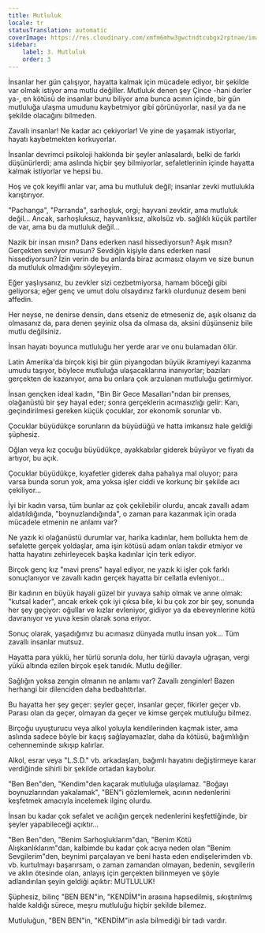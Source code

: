 ```yaml
---
title: Mutluluk
locale: tr
statusTranslation: automatic
coverImage: https://res.cloudinary.com/xmfm6mhw3gwctndtcubgx2rptnae/image/upload/v1741354419/small_cover_la_gran_rebelion_28716e29d2.webp
sidebar:
    label: 3. Mutluluk
    order: 3
---
```

İnsanlar her gün çalışıyor, hayatta kalmak için mücadele ediyor, bir şekilde var olmak istiyor ama mutlu değiller. Mutluluk denen şey Çince -hani derler ya-, en kötüsü de insanlar bunu biliyor ama bunca acının içinde, bir gün mutluluğa ulaşma umudunu kaybetmiyor gibi görünüyorlar, nasıl ya da ne şekilde olacağını bilmeden.

Zavallı insanlar! Ne kadar acı çekiyorlar! Ve yine de yaşamak istiyorlar, hayatı kaybetmekten korkuyorlar.

İnsanlar devrimci psikoloji hakkında bir şeyler anlasalardı, belki de farklı düşünürlerdi; ama aslında hiçbir şey bilmiyorlar, sefaletlerinin içinde hayatta kalmak istiyorlar ve hepsi bu.

Hoş ve çok keyifli anlar var, ama bu mutluluk değil; insanlar zevki mutlulukla karıştırıyor.

"Pachanga", "Parranda", sarhoşluk, orgi; hayvani zevktir, ama mutluluk değil... Ancak, sarhoşluksuz, hayvanlıksız, alkolsüz vb. sağlıklı küçük partiler de var, ama bu da mutluluk değil...

Nazik bir insan mısın? Dans ederken nasıl hissediyorsun? Aşık mısın? Gerçekten seviyor musun? Sevdiğin kişiyle dans ederken nasıl hissediyorsun? İzin verin de bu anlarda biraz acımasız olayım ve size bunun da mutluluk olmadığını söyleyeyim.

Eğer yaşlıysanız, bu zevkler sizi cezbetmiyorsa, hamam böceği gibi geliyorsa; eğer genç ve umut dolu olsaydınız farklı olurdunuz desem beni affedin.

Her neyse, ne denirse densin, dans etseniz de etmeseniz de, aşık olsanız da olmasanız da, para denen şeyiniz olsa da olmasa da, aksini düşünseniz bile mutlu değilsiniz.

İnsan hayatı boyunca mutluluğu her yerde arar ve onu bulamadan ölür.

Latin Amerika'da birçok kişi bir gün piyangodan büyük ikramiyeyi kazanma umudu taşıyor, böylece mutluluğa ulaşacaklarına inanıyorlar; bazıları gerçekten de kazanıyor, ama bu onlara çok arzulanan mutluluğu getirmiyor.

İnsan gençken ideal kadın, "Bin Bir Gece Masalları"ndan bir prenses, olağanüstü bir şey hayal eder; sonra gerçeklerin acımasızlığı gelir: Karı, geçindirilmesi gereken küçük çocuklar, zor ekonomik sorunlar vb.

Çocuklar büyüdükçe sorunların da büyüdüğü ve hatta imkansız hale geldiği şüphesiz.

Oğlan veya kız çocuğu büyüdükçe, ayakkabılar giderek büyüyor ve fiyatı da artıyor, bu açık.

Çocuklar büyüdükçe, kıyafetler giderek daha pahalıya mal oluyor; para varsa bunda sorun yok, ama yoksa işler ciddi ve korkunç bir şekilde acı çekiliyor...

İyi bir kadın varsa, tüm bunlar az çok çekilebilir olurdu, ancak zavallı adam aldatıldığında, "boynuzlandığında", o zaman para kazanmak için orada mücadele etmenin ne anlamı var?

Ne yazık ki olağanüstü durumlar var, harika kadınlar, hem bollukta hem de sefalette gerçek yoldaşlar, ama işin kötüsü adam onları takdir etmiyor ve hatta hayatını zehirleyecek başka kadınlar için terk ediyor.

Birçok genç kız "mavi prens" hayal ediyor, ne yazık ki işler çok farklı sonuçlanıyor ve zavallı kadın gerçek hayatta bir cellatla evleniyor...

Bir kadının en büyük hayali güzel bir yuvaya sahip olmak ve anne olmak: "kutsal kader", ancak erkek çok iyi çıksa bile, ki bu çok zor bir şey, sonunda her şey geçiyor: oğullar ve kızlar evleniyor, gidiyor ya da ebeveynlerine kötü davranıyor ve yuva kesin olarak sona eriyor.

Sonuç olarak, yaşadığımız bu acımasız dünyada mutlu insan yok... Tüm zavallı insanlar mutsuz.

Hayatta para yüklü, her türlü sorunla dolu, her türlü davayla uğraşan, vergi yükü altında ezilen birçok eşek tanıdık. Mutlu değiller.

Sağlığın yoksa zengin olmanın ne anlamı var? Zavallı zenginler! Bazen herhangi bir dilenciden daha bedbahttırlar.

Bu hayatta her şey geçer: şeyler geçer, insanlar geçer, fikirler geçer vb. Parası olan da geçer, olmayan da geçer ve kimse gerçek mutluluğu bilmez.

Birçoğu uyuşturucu veya alkol yoluyla kendilerinden kaçmak ister, ama aslında sadece böyle bir kaçış sağlayamazlar, daha da kötüsü, bağımlılığın cehenneminde sıkışıp kalırlar.

Alkol, esrar veya "L.S.D." vb. arkadaşları, bağımlı hayatını değiştirmeye karar verdiğinde sihirli bir şekilde ortadan kaybolur.

"Ben Ben"den, "Kendim"den kaçarak mutluluğa ulaşılamaz. "Boğayı boynuzlarından yakalamak", "BEN"i gözlemlemek, acının nedenlerini keşfetmek amacıyla incelemek ilginç olurdu.

İnsan bu kadar çok sefalet ve acılığın gerçek nedenlerini keşfettiğinde, bir şeyler yapabileceği açıktır...

"Ben Ben"den, "Benim Sarhoşluklarım"dan, "Benim Kötü Alışkanlıklarım"dan, kalbimde bu kadar çok acıya neden olan "Benim Sevgilerim"den, beynimi parçalayan ve beni hasta eden endişelerimden vb. vb. kurtulmayı başarırsam, o zaman zamandan olmayan, bedenin, sevgilerin ve aklın ötesinde olan, anlayış için gerçekten bilinmeyen ve şöyle adlandırılan şeyin geldiği açıktır: MUTLULUK!

Şüphesiz, bilinç "BEN BEN"in, "KENDİM"in arasına hapsedilmiş, sıkıştırılmış halde kaldığı sürece, meşru mutluluğu hiçbir şekilde bilemez.

Mutluluğun, "BEN BEN"in, "KENDİM"in asla bilmediği bir tadı vardır.

